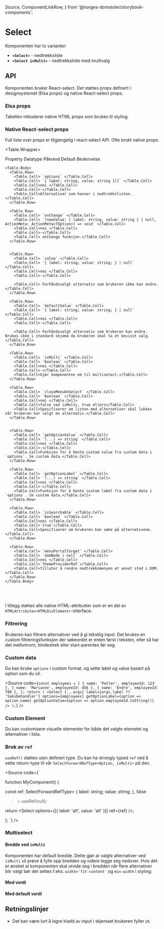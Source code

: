   Source,
  ComponentLinkRow,
} from '@norges-domstoler/storybook-components';


<Meta title="dds-components/Components/Select/Docs" />

# Select

<ComponentLinkRow
  docsHref="https://design.domstol.no/987b33f71/p/19970c-select/b/98ef83"
  figmaHref="https://www.figma.com/file/ewqSDmkgqDQ5PyOsRp4V5b/?node-id=155%3A38"
  githubHref="https://github.com/domstolene/designsystem/tree/main/packages/components/src/components/Select"
  storybookHref="https://domstolene.github.io/designsystem/?path=/story/dds-components-components-select-select--default"
/>

Komponenten har to varianter:

- **`<Select>`** - nedtrekksliste
- **`<Select isMulti>`** - nedtrekksliste med multivalg

## API

Komponenten bruker <Link href="https://react-select.com/home" external>React-select</Link>. Det støttes props definert i designsystemet (Elsa props) og native React-select props.

<Canvas of={SelectStories.Preview} />

### Elsa props

Tabellen inkluderer native HTML props som brukes til styling.

<Controls of={SelectStories.Preview} />

### Native React-select props

Full liste over props er tilgjengelig i <Link href="https://react-select.com/props" external>react-select API</Link>. Ofte brukt native props:

<Table.Wrapper>
  <Table size='small'>
    <Table.Head>
      <Table.Row type="head">
        <Table.Cell type="head">Property</Table.Cell>
        <Table.Cell type="head">Datatype</Table.Cell>
        <Table.Cell type="head">Påkrevd</Table.Cell>
        <Table.Cell type="head">Default</Table.Cell>
        <Table.Cell type="head">Beskrivelse</Table.Cell>
      </Table.Row>
    </Table.Head>

    <Table.Body>
      <Table.Row>
        <Table.Cell> `options` </Table.Cell>
        <Table.Cell> `{ label: string, value: string }[]` </Table.Cell>
        <Table.Cell>nei </Table.Cell>
        <Table.Cell>-</Table.Cell>
        <Table.Cell>Alternativer som havner i nedtrekkslisten. </Table.Cell>
      </Table.Row>

      <Table.Row>
        <Table.Cell> `onChange` </Table.Cell>
        <Table.Cell> `(newValue: { label: string, value: string } | null, ActionMeta: ActionMeta<TOption>) => void` </Table.Cell>
        <Table.Cell>nei </Table.Cell>
        <Table.Cell>-</Table.Cell>
        <Table.Cell> onChange funksjon.</Table.Cell>
      </Table.Row>


      <Table.Row>
        <Table.Cell> `value` </Table.Cell>
        <Table.Cell> `{ label: string; value: string; } | null` </Table.Cell>
        <Table.Cell>nei </Table.Cell>
        <Table.Cell>-</Table.Cell>

        <Table.Cell> Forhåndsvalgt alternativ som brukeren ikke kan endre.</Table.Cell>
      </Table.Row>

      <Table.Row>
        <Table.Cell> `defaultValue` </Table.Cell>
        <Table.Cell> `{ label: string; value: string; } | null` </Table.Cell>
        <Table.Cell>nei </Table.Cell>
        <Table.Cell>-</Table.Cell>

        <Table.Cell> Forhåndsvalgt alternativ som brukeren kan endre. Brukes ikke i standard skjema da brukeren skal ta et bevisst valg. </Table.Cell>
      </Table.Row>

      <Table.Row>
        <Table.Cell> `isMulti` </Table.Cell>
        <Table.Cell> `boolean` </Table.Cell>
        <Table.Cell>nei </Table.Cell>
        <Table.Cell>-</Table.Cell>
        <Table.Cell>Gjør komponenten om til multiselect.</Table.Cell>
      </Table.Row>

      <Table.Row>
        <Table.Cell> `closeMenuOnSelect` </Table.Cell>
        <Table.Cell> `boolean` </Table.Cell>
        <Table.Cell>nei </Table.Cell>
        <Table.Cell>false ved isMulti, true ellers</Table.Cell>
        <Table.Cell>Spesifiserer om listen med alternativer skal lukkes når brukeren har valgt en alternativ.</Table.Cell>
      </Table.Row>


      <Table.Row>
        <Table.Cell> `getOptionValue` </Table.Cell>
        <Table.Cell> `(...) => string` </Table.Cell>
        <Table.Cell>nei </Table.Cell>
        <Table.Cell>-</Table.Cell>
        <Table.Cell>Funksjon for å hente custom value fra custom data i `options`. Se custom data.</Table.Cell>
      </Table.Row>

      <Table.Row>
        <Table.Cell> `getOptionLabel` </Table.Cell>
        <Table.Cell> `(...) => string` </Table.Cell>
        <Table.Cell>nei </Table.Cell>
        <Table.Cell>-</Table.Cell>
        <Table.Cell>Funksjon for å hente custom label fra custom data i `options`. Se custom data.</Table.Cell>
      </Table.Row>

      <Table.Row>
        <Table.Cell> `isSearchable` </Table.Cell>
        <Table.Cell> `boolean` </Table.Cell>
        <Table.Cell>nei </Table.Cell>
        <Table.Cell>`true`</Table.Cell>
        <Table.Cell>Spesifiserer om brukeren kan søke på alternativene.</Table.Cell>
      </Table.Row>

      <Table.Row>
        <Table.Cell> `menuPortalTarget` </Table.Cell>
        <Table.Cell> `domNode | null` </Table.Cell>
        <Table.Cell>nei </Table.Cell>
        <Table.Cell>`themeProviderRef`</Table.Cell>
        <Table.Cell>Tillater å rendre nedtrekksmenyen et annet sted i DOM.</Table.Cell>
      </Table.Row>
    </Table.Body>

  </Table>
</Table.Wrapper>

<br />

I tillegg støttes alle native HTML-attributter som er en del av `HTMLAttributes<HTMLDivElement>`-interface.

### Filtrering

Brukeren kan filtrere alternativer ved å gi tekstlig input. Det brukes en custom filtreringsfunksjon der søkeordet er enten først i teksten, eller så har det mellomrom, bindestrek eller start-parentes før seg.

### Custom data

Du kan bruke `options` i custom format, og sette label og value basert på option som du vil.

<Canvas of={SelectStories.CustomData} sourceState="hidden" />

<Source
  code={`const employees = [
    { name: 'Petter', employeeId: 123 },
    { name: 'Marianne', employeeId: 456 },
    { name: 'Endre', employeeId: 789 },
  ];
  return (
    <Select
      {...args}
      label={args.label ?? 'Saksbehandler'}
      options={employees}
      getOptionLabel={option => option.name}
      getOptionValue={option => option.employeeId.toString()}
    />
  );`}
/>

### Custom Element

Du kan customisere visuelle elementer for både det valgte elemetet og alternativer i lista.

<Canvas of={SelectStories.CustomElement} />

### Bruk av `ref`

`useRef()` støttes uten definert type. Du kan ha strongly typed `ref` ved å sette return-type til vår `SelectForwardRefType<Option, isMulti>` på den.

<Source
  code={`

function MyComponent() {

const ref: SelectForwardRefType<
{
label: string;
value: string;
},
false

> = useRef(null);

return <Select options={[{ label: 'alt', value: 'alt' }]} ref={ref} />;

};
`}
/>

### Multiselect

<Canvas of={MultiSelectStories.Preview} />
<Controls of={MultiSelectStories.Preview} />

#### Bredde ved `isMulti`

Komponenten har default bredde. Dette gjør at valgte alternativer ved `isMulti` vil prøve å fylle opp bredden og videre legge seg nedover. Hvis det er ønsket at komponenten skal utvide seg i bredden når flere alternativer blir valgt bør det settes f.eks. `width='fit-content'` og `min-width` i styling:

<Canvas of={MultiSelectStories.WithFitContent} />

#### Med verdi

<Canvas of={MultiSelectStories.WithValue} />

#### Med default verdi

<Canvas of={MultiSelectStories.WithDefaultValue} />

## Retningslinjer

- Det kan være lurt å lagre kladd av input i skjemaet brukeren fyller ut.
